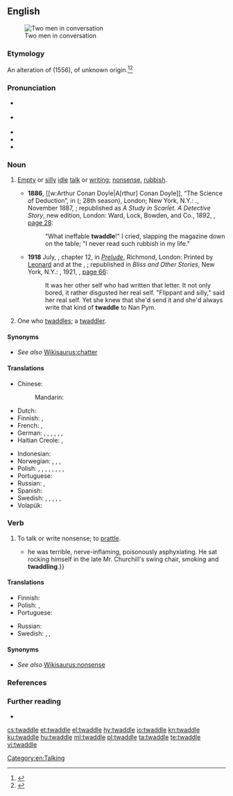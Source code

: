 ==English==
{{was wotd|2017|May|16}}
[[File:Two koreans in discussion.jpg|thumb|Two men in conversation]]

===Etymology===
An alteration of {{m|en|twattle}} (1556), of unknown origin.<ref>{{R:Merriam-Webster Online}}</ref><ref>{{R:Online Etymology Dictionary}}</ref>

===Pronunciation===
* {{a|RP}} {{IPA|/ˈtwɒdəl/|lang=en}}
* {{a|GA}} {{IPA|/ˈtwɑdəl/|lang=en}}
* {{audio|en-us-twaddle.ogg|Audio (GA)|lang=en}}
* {{rhymes|ædəl|lang=en}}
* {{hyphenation|twad|dle|lang=en}}

===Noun===
{{en-noun|~|s}}

# {{lb|en|uncountable}} [[empty#Adjective|Empty]] or [[silly]] [[idle#Adjective|idle]] [[talk#Noun|talk]] or [[writing#Noun|writing]]; [[nonsense]], [[rubbish#Noun|rubbish]]. {{defdate|from 1782.}}
#* '''1886''', [[w:Arthur Conan Doyle|A[rthur] Conan Doyle]], “The Science of Deduction”, in ''{{w|A Study in Scarlet}}'' ({{w|Beeton's Christmas Annual}}; 28th season), London; New York, N.Y.: {{w|Ward Lock & Co}}., November 1887, <small>{{OCLC|15800088}}</small>; republished as ''A Study in Scarlet. A Detective Story'', new edition, London: Ward, Lock, Bowden, and Co., 1892, <small>{{OCLC|23246292}}</small>, [https://archive.org/stream/StudyInScarlet#page/n41/mode/1up/ page 28]:
#*: "What ineffable '''twaddle'''!" I cried, slapping the magazine down on the table; "I never read such rubbish in my life."
#* '''1918''' July, {{w|Katherine Mansfield}}, chapter 12, in ''[[w:Prelude (short story)|Prelude]]'', Richmond, London: Printed by [[w:Leonard Woolf|Leonard]] and {{w|Virginia Woolf}} at the {{w|Hogarth Press}}, <small>{{OCLC|2495144}}</small>; republished in ''Bliss and Other Stories'', New York, N.Y.: {{w|Alfred A. Knopf}}, 1921, <small>{{OCLC|946809134}}</small>, [https://archive.org/stream/01802945.05699.emory.edu#page/n71/mode/1up/ page 66]:
#*: It was her other self who had written that letter. It not only bored, it rather disgusted her real self. "Flippant and silly," said her real self. Yet she knew that she'd send it and she'd always write that kind of '''twaddle''' to Nan Pym.
# {{lb|en|countable}} One who [[#Verb|twaddle]]s; a [[twaddler]].

====Synonyms====
* ''See also'' [[Wikisaurus:chatter]]

====Translations====
{{trans-top|Empty or silly idle talk or writing}}
* Chinese:
*: Mandarin: {{t+|cmn|胡言乱语|tr=hú yán luàn yǔ|sc=Hani}}
* Dutch: {{t+|nl|onzin}}
* Finnish: {{t|fi|höpinä}}, {{t+|fi|höpötys}}
* French: {{t+|fr|fadaise|f}}, {{t+|fr|sornette|f}}
* German: {{qualifier|colloquial}} {{t+|de|Gequassel|n}}, {{qualifier|colloquial}} {{t+|de|Quatsch|m}}, {{qualifier|colloquial}} {{t|de|Gewäsch|n}}, {{qualifier|colloquial}} {{t+|de|Geschwätz|n}}, {{qualifier|colloquial}} {{t|de|dummes Geschwätz|n}}, {{qualifier|colloquial}} {{t|de|dummes Zeug|n}}, {{t+|de|Geschwurbel|n}}
* Haitian Creole: {{t|ht|sornèt}}, {{t|ht|istwa san sans}}
{{trans-mid}}
* Indonesian: {{t+|id|ocehan}}
* Norwegian: {{t|no|pjatt|n}}, {{t|no|tomprat|m}}, {{t|no|tullprat|m}}, {{t|no|løst}} {{t+|no|prat}}
* Polish: {{t+|pl|paplanina|f}}, {{t+|pl|gadanina|f}}, {{t+|pl|chrzanienie|n}} {{qualifier|expressive}}, {{t|pl|dyrdymały|m-p}}, {{t|pl|bzdurzenie|n}}, {{t|pl|brednie|f-p}}, {{t|pl|ględy}} {{qualifier|archaic}}, {{t+|pl|farmazony|m-p}}, {{t|pl|bajdy|f-p}}
* Portuguese: {{t+|pt|palração|f}}
* Russian: {{t|ru|трындёж|m}}, {{t+|ru|болтовня|f}}
* Spanish: {{t|es|chorrada|f}}
* Swedish: {{t+|sv|trams|n}}, {{t+|sv|svammel|n}}, {{t+|sv|dravel|n}}, {{t+|sv|snack|n}}, {{t+|sv|pladder|n}}, {{t+|sv|babbel|n}}
* Volapük: {{t|vo|lupükot}}
{{trans-bottom}}

===Verb===
{{en-verb|twaddles|twaddling|twaddled}}

# To talk or write nonsense; to [[prattle]].
#* {{quote-book|author=W[illiam] B[abington] Maxwell|authorlink=W. B. Maxwell|chapter=12|title=The Mirror and the Lamp|location=Indianapolis, Ind.|publisher={{w|Bobbs-Merrill Company}}|year=1918|page=181|pageurl=https://archive.org/stream/mirrorlamp00maxwiala#page/181/mode/1up/|ol=1097634W|oclc=656907741|passage=To Edward {{...}} he was terrible, nerve-inflaming, poisonously asphyxiating. He sat rocking himself in the late Mr. Churchill's swing chair, smoking and '''twaddling'''.}}

====Translations====
{{trans-top|To talk or write nonsense}}
* Finnish: {{t+|fi|höpöttää}}
* Polish: {{t+|pl|paplać}}, {{t+|pl|gadać}}
* Portuguese: {{t+|pt|palrar}}
{{trans-mid}}
* Russian: {{t+|ru|трындеть}}
* Swedish: {{t+|sv|svamla}}, {{t+|sv|pladdra}}, {{t+|sv|babbla}}
{{trans-bottom}}

====Synonyms====
* ''See also'' [[Wikisaurus:nonsense]]

===References===
<references/>

===Further reading===
* {{pedia|twaddle|twaddle (disambiguation)}}

[[Category:en:Talking]]

[[cs:twaddle]]
[[et:twaddle]]
[[el:twaddle]]
[[hy:twaddle]]
[[io:twaddle]]
[[kn:twaddle]]
[[ku:twaddle]]
[[hu:twaddle]]
[[ml:twaddle]]
[[pl:twaddle]]
[[ta:twaddle]]
[[te:twaddle]]
[[vi:twaddle]]